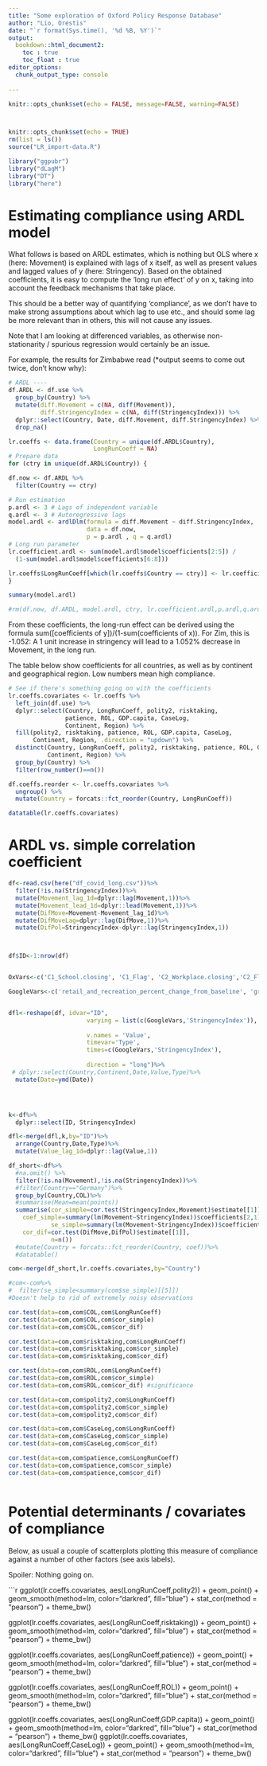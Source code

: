```yaml
---
title: "Some exploration of Oxford Policy Response Database"
author: "Lio, Orestis"
date: "`r format(Sys.time(), '%d %B, %Y')`"
output: 
  bookdown::html_document2: 
    toc : true
    toc_float : true
editor_options: 
  chunk_output_type: console
  
---
```


<style>
p.caption {
  font-size: 0.9em;
  font-style: italic;
  color: grey;
  margin-right: 10%;
  margin-left: 10%;  
  text-align: center;
}
</style>



```r
knitr::opts_chunk$set(echo = FALSE, message=FALSE, warning=FALSE)



knitr::opts_chunk$set(echo = TRUE)
rm(list = ls())
source("LR_import-data.R")

library("ggpubr")
library("dLagM")
library("DT")
library("here")
```



# Estimating compliance using ARDL model

What follows is based on ARDL estimates, which is nothing but OLS where x (here: Movement) is explained with lags of x itself, as well as present values and lagged values of y (here: Stringency). Based on the obtained coefficients, it is easy to compute the 'long run effect' of y on x, taking into account the feedback mechanisms that take place.

This should be a better way of quantifying 'compliance', as we don't have to make strong assumptions about which lag to use etc., and should some lag be more relevant than in others, this will not cause any issues.

Note that I am looking at differenced variables, as otherwise non-stationarity / spurious regression would certainly be an issue.

For example, the results for Zimbabwe read (*output seems to come out twice, don't know why):

```r
# ARDL ----
df.ARDL <- df.use %>%
  group_by(Country) %>%
  mutate(diff.Movement = c(NA, diff(Movement)),
         diff.StringencyIndex = c(NA, diff(StringencyIndex))) %>%
  dplyr::select(Country, Date, diff.Movement, diff.StringencyIndex) %>%
  drop_na()

lr.coeffs <- data.frame(Country = unique(df.ARDL$Country),
                        LongRunCoeff = NA)
# Prepare data
for (ctry in unique(df.ARDL$Country)) {

df.now <- df.ARDL %>%
  filter(Country == ctry)

# Run estimation
p.ardl <- 3 # Lags of independent variable
q.ardl <- 3 # Autoregressive lags
model.ardl <- ardlDlm(formula = diff.Movement ~ diff.StringencyIndex, 
                      data = df.now,
                      p = p.ardl , q = q.ardl)
# Long run parameter
lr.coefficient.ardl <- sum(model.ardl$model$coefficients[2:5]) /
  (1-sum(model.ardl$model$coefficients[6:8]))

lr.coeffs$LongRunCoeff[which(lr.coeffs$Country == ctry)] <- lr.coefficient.ardl
}

summary(model.ardl)

#rm(df.now, df.ARDL, model.ardl, ctry, lr.coefficient.ardl,p.ardl,q.ardl)
```
From these coefficients, the long-run effect can be derived using the formula sum([coefficients of y])/(1-sum(coefficients of x)). For Zim, this is -1.052: A 1 unit increase in stringency will lead to a 1.052% decrease in Movement, in the long run.

The table below show coefficients for all countries, as well as by continent and geographical region. Low numbers mean high compliance.

```r

# See if there's something going on with the coefficients
lr.coeffs.covariates <- lr.coeffs %>%
  left_join(df.use) %>%
  dplyr::select(Country, LongRunCoeff, polity2, risktaking, 
                patience, ROL, GDP.capita, CaseLog,
                Continent, Region) %>%
  fill(polity2, risktaking, patience, ROL, GDP.capita, CaseLog, 
       Continent, Region, .direction = "updown") %>%
  distinct(Country, LongRunCoeff, polity2, risktaking, patience, ROL, GDP.capita, CaseLog,
           Continent, Region) %>%
  group_by(Country) %>%
  filter(row_number()==n())

df.coeffs.reorder <- lr.coeffs.covariates %>%
  ungroup() %>%
  mutate(Country = forcats::fct_reorder(Country, LongRunCoeff))

datatable(lr.coeffs.covariates)


```

# ARDL vs. simple correlation coefficient

```r
df<-read.csv(here("df_covid_long.csv"))%>%
  filter(!is.na(StringencyIndex))%>%
  mutate(Movement_lag_1d=dplyr::lag(Movement,1))%>%
  mutate(Movement_lead_1d=dplyr::lead(Movement,1))%>%
  mutate(DifMove=Movement-Movement_lag_1d)%>%
  mutate(DifMoveLag=dplyr::lag(DifMove,1))%>%
  mutate(DifPol=StringencyIndex-dplyr::lag(StringencyIndex,1))



df$ID<-1:nrow(df)


OxVars<-c('C1_School.closing', 'C1_Flag', 'C2_Workplace.closing','C2_Flag','C3_Cancel.public.events','C3_Flag','C4_Restrictions.on.gatherings','C4_Flag','C5_Close.public.transport','C6_Stay.at.home.requirements','C6_Flag','C7_Restrictions.on.internal.movement','C7_Flag,C8_International.travel.controls','H1_Public.information.campaigns','H1_Flag')

GoogleVars<-c('retail_and_recreation_percent_change_from_baseline', 'grocery_and_pharmacy_percent_change_from_baseline', 'parks_percent_change_from_baseline', 'transit_stations_percent_change_from_baseline', 'workplaces_percent_change_from_baseline','residential_percent_change_from_baseline','Movement')


dfl<-reshape(df, idvar="ID",
                      varying = list(c(GoogleVars,'StringencyIndex')),
                                      
                      v.names = 'Value', 
                      timevar='Type',
                      times=c(GoogleVars,'StringencyIndex'),
                      
                      direction = "long")%>%
 # dplyr::select(Country,Continent,Date,Value,Type)%>%
  mutate(Date=ymd(Date))




k<-df%>%
  dplyr::select(ID, StringencyIndex)

dfl<-merge(dfl,k,by="ID")%>%
  arrange(Country,Date,Type)%>%
  mutate(Value_lag_1d=dplyr::lag(Value,1))

df_short<-df%>%
  #na.omit() %>%
  filter(!is.na(Movement),!is.na(StringencyIndex))%>%
  #filter(Country=="Germany")%>%
  group_by(Country,COL)%>%
  #summarise(Mean=mean(points))
  summarise(cor_simple=cor.test(StringencyIndex,Movement)$estimate[[1]],
    coef_simple=summary(lm(Movement~StringencyIndex))$coefficients[2,1],
            se_simple=summary(lm(Movement~StringencyIndex))$coefficients[2,2],
    cor_dif=cor.test(DifMove,DifPol)$estimate[[1]],
            n=n())
  #mutate(Country = forcats::fct_reorder(Country, coef))%>%
  #datatable()

com<-merge(df_short,lr.coeffs.covariates,by="Country")

#com<-com%>%
#  filter(se_simple<summary(com$se_simple)[[5]])
#Doesn't help to rid of extremely noisy observations

cor.test(data=com,com$COL,com$LongRunCoeff)
cor.test(data=com,com$COL,com$cor_simple)
cor.test(data=com,com$COL,com$cor_dif)

cor.test(data=com,com$risktaking,com$LongRunCoeff)
cor.test(data=com,com$risktaking,com$cor_simple)
cor.test(data=com,com$risktaking,com$cor_dif)

cor.test(data=com,com$ROL,com$LongRunCoeff)
cor.test(data=com,com$ROL,com$cor_simple)
cor.test(data=com,com$ROL,com$cor_dif) #significance

cor.test(data=com,com$polity2,com$LongRunCoeff)
cor.test(data=com,com$polity2,com$cor_simple)
cor.test(data=com,com$polity2,com$cor_dif)

cor.test(data=com,com$CaseLog,com$LongRunCoeff)
cor.test(data=com,com$CaseLog,com$cor_simple)
cor.test(data=com,com$CaseLog,com$cor_dif)

cor.test(data=com,com$patience,com$LongRunCoeff)
cor.test(data=com,com$patience,com$cor_simple)
cor.test(data=com,com$patience,com$cor_dif)



```

# Potential determinants / covariates of compliance

Below, as usual a couple of scatterplots plotting this measure of compliance against a number of other factors (see axis labels). 

Spoiler: Nothing going on.

```r
ggplot(lr.coeffs.covariates, aes(LongRunCoeff,polity2)) +
  geom_point() +
  geom_smooth(method=lm, color="darkred", fill="blue") + 
  stat_cor(method = "pearson") +
  theme_bw()

ggplot(lr.coeffs.covariates, aes(LongRunCoeff,risktaking)) +
  geom_point() +
  geom_smooth(method=lm, color="darkred", fill="blue") + 
  stat_cor(method = "pearson") +
  theme_bw()

ggplot(lr.coeffs.covariates, aes(LongRunCoeff,patience)) +
  geom_point() +
  geom_smooth(method=lm, color="darkred", fill="blue") + 
  stat_cor(method = "pearson") +
  theme_bw()

ggplot(lr.coeffs.covariates, aes(LongRunCoeff,ROL)) +
  geom_point() +
  geom_smooth(method=lm, color="darkred", fill="blue") + 
  stat_cor(method = "pearson") +
  theme_bw()



ggplot(lr.coeffs.covariates, aes(LongRunCoeff,GDP.capita)) +
  geom_point() +
  geom_smooth(method=lm, color="darkred", fill="blue") + 
  stat_cor(method = "pearson") +
  theme_bw()
ggplot(lr.coeffs.covariates, aes(LongRunCoeff,CaseLog)) +
  geom_point() +
  geom_smooth(method=lm, color="darkred", fill="blue") + 
  stat_cor(method = "pearson") +
  theme_bw()

